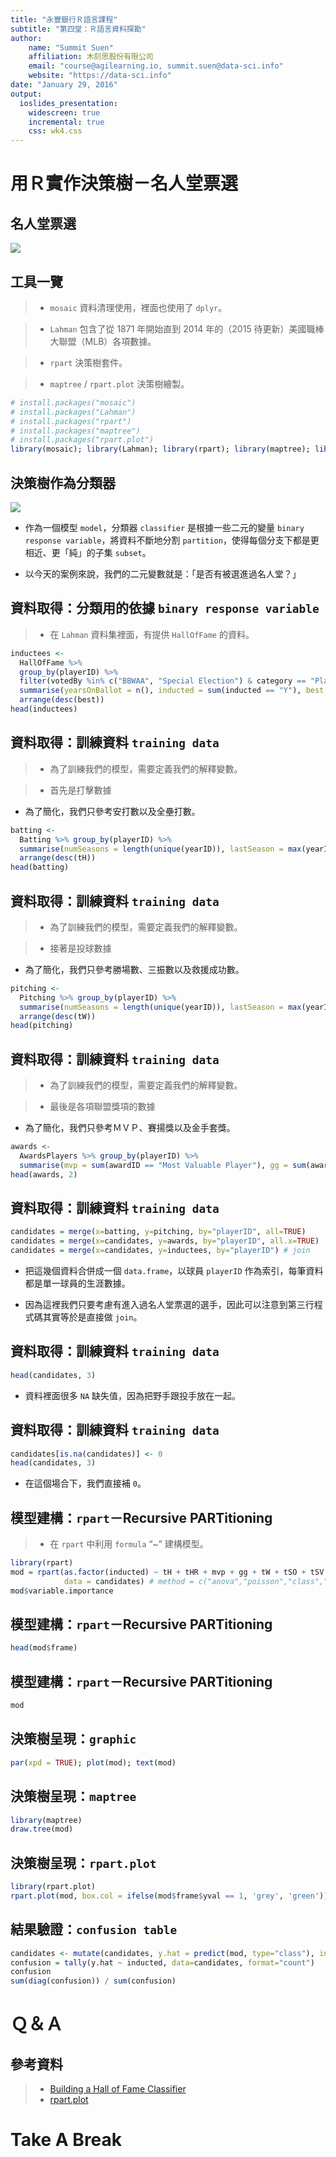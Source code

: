 ```yaml
---
title: "永豐銀行Ｒ語言課程"
subtitle: "第四堂：Ｒ語言資料探勘"
author:
    name: "Summit Suen"
    affiliation: 木刻思股份有限公司
    email: "course@agilearning.io, summit.suen@data-sci.info"
    website: "https://data-sci.info"
date: "January 29, 2016"
output:
  ioslides_presentation:
    widescreen: true
    incremental: true
    css: wk4.css
---
```


# 用Ｒ實作決策樹－名人堂票選

## 名人堂票選 {.fullpage}

![](http://mediadownloads.mlb.com/mlbam/2016/01/04/images/mlbf_535822283_th_45.jpg)

## 工具一覽

> - `mosaic` 資料清理使用，裡面也使用了 `dplyr`。

> - `Lahman` 包含了從 1871 年開始直到 2014 年的（2015 待更新）美國職棒大聯盟（MLB）各項數據。

> - `rpart` 決策樹套件。

> - `maptree` / `rpart.plot` 決策樹繪製。

```r
# install.packages("mosaic")
# install.packages("Lahman")
# install.packages("rpart")
# install.packages("maptree")
# install.packages("rpart.plot")
library(mosaic); library(Lahman); library(rpart); library(maptree); library(rpart.plot)
```

## 決策樹作為分類器 {.columns-2}

![](https://baseballwithr.files.wordpress.com/2014/11/unnamed-chunk-9-1.png)

- 作為一個模型 `model`，分類器 `classifier` 是根據一些二元的變量 `binary response variable`，將資料不斷地分割 `partition`，使得每個分支下都是更相近、更「純」的子集 `subset`。

- 以今天的案例來說，我們的二元變數就是：「是否有被選進過名人堂？」

## 資料取得：分類用的依據 `binary response variable`

> - 在 `Lahman` 資料集裡面，有提供 `HallOfFame` 的資料。

```r
inductees <-
  HallOfFame %>%
  group_by(playerID) %>%
  filter(votedBy %in% c("BBWAA", "Special Election") & category == "Player") %>%
  summarise(yearsOnBallot = n(), inducted = sum(inducted == "Y"), best = max(votes/ballots)) %>%
  arrange(desc(best))
head(inductees)
```

## 資料取得：訓練資料 `training data`

> - 為了訓練我們的模型，需要定義我們的解釋變數。

> - 首先是打擊數據

- 為了簡化，我們只參考安打數以及全壘打數。

```r
batting <-
  Batting %>% group_by(playerID) %>%
  summarise(numSeasons = length(unique(yearID)), lastSeason = max(yearID), tH = sum(H), tHR = sum(HR)) %>%
  arrange(desc(tH))
head(batting)
```

## 資料取得：訓練資料 `training data`

> - 為了訓練我們的模型，需要定義我們的解釋變數。

> - 接著是投球數據

- 為了簡化，我們只參考勝場數、三振數以及救援成功數。

```r
pitching <-
  Pitching %>% group_by(playerID) %>%
  summarise(numSeasons = length(unique(yearID)), lastSeason = max(yearID), tW = sum(W), tSO = sum(SO), tSV = sum(SV)) %>%
  arrange(desc(tW))
head(pitching)
```

## 資料取得：訓練資料 `training data`

> - 為了訓練我們的模型，需要定義我們的解釋變數。

> - 最後是各項聯盟獎項的數據

- 為了簡化，我們只參考ＭＶＰ、賽揚獎以及金手套獎。

```r
awards <-
  AwardsPlayers %>% group_by(playerID) %>%
  summarise(mvp = sum(awardID == "Most Valuable Player"), gg = sum(awardID == "Gold Glove"), cy = sum(awardID == "Cy Young Award"))
head(awards, 2)
```

## 資料取得：訓練資料 `training data`

```r
candidates = merge(x=batting, y=pitching, by="playerID", all=TRUE)
candidates = merge(x=candidates, y=awards, by="playerID", all.x=TRUE)
candidates = merge(x=candidates, y=inductees, by="playerID") # join
```

- 把這幾個資料合併成一個 `data.frame`，以球員 `playerID` 作為索引，每筆資料都是單一球員的生涯數據。

- 因為這裡我們只要考慮有進入過名人堂票選的選手，因此可以注意到第三行程式碼其實等於是直接做 `join`。

## 資料取得：訓練資料 `training data`

```r
head(candidates, 3)
```

- 資料裡面很多 `NA` 缺失值，因為把野手跟投手放在一起。

## 資料取得：訓練資料 `training data`

```r
candidates[is.na(candidates)] <- 0
head(candidates, 3)
```

- 在這個場合下，我們直接補 `0`。

## 模型建構：`rpart`－Recursive PARTitioning

> - 在 `rpart` 中利用 `formula` "~" 建構模型。

```r
library(rpart)
mod = rpart(as.factor(inducted) ~ tH + tHR + mvp + gg + tW + tSO + tSV + cy, 
            data = candidates) # method = c("anova","poisson","class","exp")
mod$variable.importance
```

## 模型建構：`rpart`－Recursive PARTitioning

```r
head(mod$frame)
```

## 模型建構：`rpart`－Recursive PARTitioning

```r
mod
```

## 決策樹呈現：`graphic`

```r
par(xpd = TRUE); plot(mod); text(mod)
```

## 決策樹呈現：`maptree`

```r
library(maptree)
draw.tree(mod)
```

## 決策樹呈現：`rpart.plot`

```r
library(rpart.plot)
rpart.plot(mod, box.col = ifelse(mod$frame$yval == 1, 'grey', 'green'))
```

## 結果驗證：`confusion table`

```r
candidates <- mutate(candidates, y.hat = predict(mod, type="class"), induct.prob = predict(mod)[,2])
confusion = tally(y.hat ~ inducted, data=candidates, format="count")
confusion
sum(diag(confusion)) / sum(confusion)
```

# Ｑ＆Ａ

## 參考資料 {.smaller}

> - [Building a Hall of Fame Classifier](https://baseballwithr.wordpress.com/2014/11/18/building-a-hall-of-fame-classifier-2/)
> - [rpart.plot](http://www.milbo.org/rpart-plot/)

# Take A Break